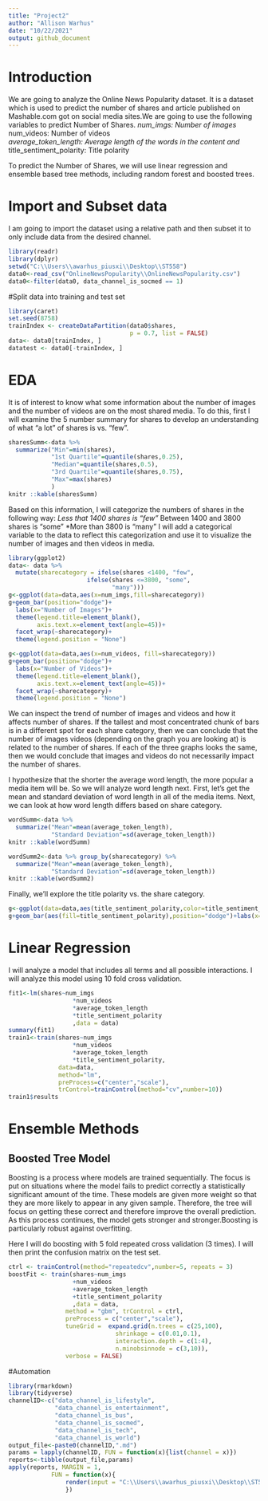 ```yaml
---
title: "Project2"
author: "Allison Warhus"
date: "10/22/2021"
output: github_document
---
```

# Introduction

We are going to analyze the Online News Popularity dataset. It is a dataset which is used to predict the number of shares and article published on Mashable.com got on social media sites.We are going to use the following variables to predict Number of Shares.
*num_imgs: Number of images  
*num_videos: Number of videos  
*average_token_length: Average length of the words in the content and  
*title_sentiment_polarity: Title polarity

To predict the Number of Shares, we will use linear regression and ensemble based tree methods, including random forest and boosted trees.

# Import and Subset data

I am going to import the dataset using a relative path and then subset it to only include data from the desired channel.

```r
library(readr)
library(dplyr)
setwd("C:\\Users\\awarhus_piusxi\\Desktop\\ST558")
data0<-read_csv("OnlineNewsPopularity\\OnlineNewsPopularity.csv")
data0<-filter(data0, data_channel_is_socmed == 1)
```

#Split data into training and test set
```r
library(caret)
set.seed(8758)
trainIndex <- createDataPartition(data0$shares, 
                                  p = 0.7, list = FALSE)
data<- data0[trainIndex, ]
datatest <- data0[-trainIndex, ]
```

# EDA 

It is of interest to know what some information about the number of images and the number of videos are on the most shared media. To do this, first I will examine the 5 number summary for shares to develop an understanding of what "a lot" of shares is vs. "few".
```r
sharesSumm<-data %>% 
  summarize("Min"=min(shares),
            "1st Quartile"=quantile(shares,0.25),
            "Median"=quantile(shares,0.5),
            "3rd Quartile"=quantile(shares,0.75),
            "Max"=max(shares)
            )
knitr ::kable(sharesSumm)
```


Based on this information, I will categorize the numbers of shares in the following way:
*Less that 1400 shares is "few"
*Between 1400 and 3800 shares is "some"
*More than 3800 is "many"
I will add a categorical variable to the data to reflect this categorization and use it to visualize the number of images and then videos in media.

```r
library(ggplot2)
data<- data %>% 
  mutate(sharecategory = ifelse(shares <1400, "few",
                      ifelse(shares <=3800, "some",
                             "many")))
g<-ggplot(data=data,aes(x=num_imgs,fill=sharecategory))
g+geom_bar(position="dodge")+
  labs(x="Number of Images")+
  theme(legend.title=element_blank(),
        axis.text.x=element_text(angle=45))+
  facet_wrap(~sharecategory)+
  theme(legend.position = "None")

g<-ggplot(data=data,aes(x=num_videos, fill=sharecategory))
g+geom_bar(position="dodge")+
  labs(x="Number of Videos")+
  theme(legend.title=element_blank(),
        axis.text.x=element_text(angle=45))+
  facet_wrap(~sharecategory)+
  theme(legend.position = "None")
```
We can inspect the trend of number of images and videos and how it affects number of shares. If the tallest and most concentrated chunk of bars is in a different spot for each share category, then we can conclude that the number of images videos (depending on the graph you are looking at) is related to the number of shares. If each of the three graphs looks the same, then we would conclude that images and videos do not necessarily impact the number of shares.  



I hypothesize that the shorter the average word length, the more popular a media item will be. So we will analyze word length next. First, let's get the mean and standard deviation of word length in all of the media items. Next, we can look at how word length differs based on share category.
```r
wordSumm<-data %>% 
  summarize("Mean"=mean(average_token_length),
            "Standard Deviation"=sd(average_token_length))
knitr ::kable(wordSumm)

wordSumm2<-data %>% group_by(sharecategory) %>%
  summarize("Mean"=mean(average_token_length),
            "Standard Deviation"=sd(average_token_length))
knitr ::kable(wordSumm2)
```


Finally, we'll explore the title polarity vs. the share category.

```r
g<-ggplot(data=data,aes(title_sentiment_polarity,color=title_sentiment_polarity))
g+geom_bar(aes(fill=title_sentiment_polarity),position="dodge")+labs(x="Title Polarity")+theme(legend.title=element_blank(), axis.text.x=element_text(angle=45))+scale_y_continuous(limits=c(0,35))+facet_wrap(~sharecategory)
```
# Linear Regression

I will analyze a model that includes all terms and all possible interactions. I will analyze this model using 10 fold cross validation.

```r
fit1<-lm(shares~num_imgs
                  *num_videos
                  *average_token_length
                  *title_sentiment_polarity
                  ,data = data)
summary(fit1)
train1<-train(shares~num_imgs
                  *num_videos
                  *average_token_length
                  *title_sentiment_polarity,
              data=data,
              method="lm",
              preProcess=c("center","scale"),
              trControl=trainControl(method="cv",number=10))
train1$results
```

# Ensemble Methods

## Boosted Tree Model

Boosting is a process where models are trained sequentially. The focus is put on situations where the model fails to predict correctly a statistically significant amount of the time. These models are given more weight so that they are more likely to appear in any given sample. Therefore, the tree will focus on getting these correct and therefore improve the overall prediction. As this process continues, the model gets stronger and stronger.Boosting is particularly robust against overfitting.

Here I will do boosting with 5 fold repeated cross validation (3 times). I will then print the confusion matrix on the test set.

```r
ctrl <- trainControl(method="repeatedcv",number=5, repeats = 3)
boostFit <- train(shares~num_imgs
                  +num_videos
                  +average_token_length
                  +title_sentiment_polarity
                  ,data = data, 
                method = "gbm", trControl = ctrl, 
                preProcess = c("center","scale"), 
                tuneGrid =  expand.grid(n.trees = c(25,100), 
                              shrinkage = c(0.01,0.1),
                              interaction.depth = c(1:4),
                              n.minobsinnode = c(3,10)),
                verbose = FALSE)
```



#Automation

```r
library(rmarkdown)
library(tidyverse)
channelID<-c("data_channel_is_lifestyle",
             "data_channel_is_entertainment",
             "data_channel_is_bus",
             "data_channel_is_socmed",
             "data_channel_is_tech",
             "data_channel_is_world")
output_file<-paste0(channelID,".md")
params = lapply(channelID, FUN = function(x){list(channel = x)})
reports<-tibble(output_file,params)
apply(reports, MARGIN = 1, 
            FUN = function(x){
                render(input = "C:\\Users\\awarhus_piusxi\\Desktop\\ST558\\Project2\\Project2.rmd", output_file = x[[1]], params = x[[2]])
                })
```


